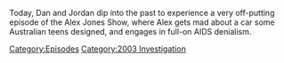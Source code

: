 {{DEFAULTSORT:
    #_EPISODE_0826:March 4, 2004
}}{{Episode
    | title           = March 4, 2004
    | caption         = Listen to this episode on [https://knowledgefight.libsyn.com/826-march-4-2004 Libsyn] [https://open.spotify.com/episode/1N5AWiyCOFGBvCCFy4q37V Spotify]
    | episodeNumber   = 826
    | length          = 01:12:11
    | airDate         = July 10, 2023
    | coverageDate    = March 4, 2004
    | episodeType     = [[:Category:2003 Investigation|2003 Investigation]]
    | previousEpisode = [[825: July 5, 2023]]
    | nextEpisode     = [[827: July 9, 2023]]
}}

{{Stub}}

Today, Dan and Jordan dip into the past to experience a very off-putting episode of the Alex Jones Show, where Alex gets mad about a car some Australian teens designed, and engages in full-on AIDS denialism.

[[Category:Episodes]]
[[Category:2003 Investigation]]
